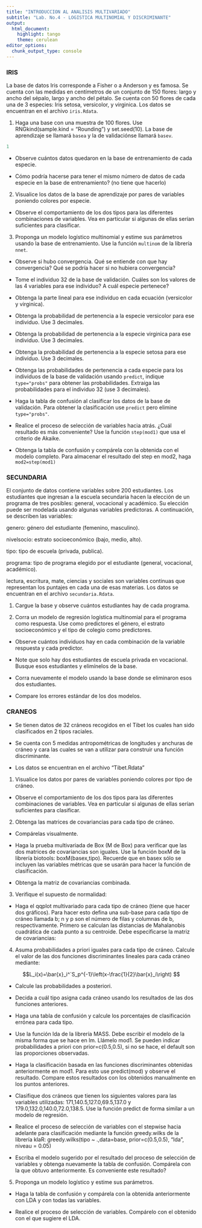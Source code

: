 ```yaml
---
title: "INTRODUCCION AL ANALISIS MULTIVARIADO"
subtitle: "Lab. No.4 - LOGISTICA MULTINOMIAL Y DISCRIMINANTE"
output:
  html_document: 
    highlight: tango
    theme: cerulean
editor_options: 
  chunk_output_type: console
---
```


### IRIS

La base de datos Iris corresponde a Fisher o a Anderson y es famosa. Se cuenta con las medidas en centímetros de un conjunto de 150 flores: largo y ancho del sépalo, largo y ancho del pétalo. Se cuenta con 50 flores de cada una de 3 especies: Iris setosa, versicolor, y virginica.  Los datos se encuentran en el archivo `iris.Rdata`.
 
1. Haga una base con una muestra de 100 flores. Use RNGkind(sample.kind = "Rounding") y set.seed(10). La base de aprendizaje se llamará `basea` y la de validaciónse llamará `basev`. 
```r
1
```

+ Observe cuántos datos quedaron en la base de entrenamiento de cada especie.

+ Cómo podría hacerse para tener el mismo número de datos de cada especie en la base de entrenamiento? (no tiene que hacerlo)

2.	Visualice los datos de la base de aprendizaje por pares de variables poniendo colores por especie.	

+	Observe el comportamiento de los dos tipos para las diferentes combinaciones de variables.  Vea en particular si algunas de ellas serían suficientes para clasificar.

3.	Proponga un modelo logístico multinomial y estime sus parámetros usando la base de entrenamiento.  Use la función `multinom` de la librería `nnet`.

+ Observe si hubo convergencia.  Qué se entiende con que hay convergencia?  Qué se podría hacer si no hubiera convergencia?

+ Tome el individuo 32 de la base de validación.  Cuáles son los valores de las 4 variables para ese individuo?  A cuál especie pertenece?

+ Obtenga la parte lineal para ese individuo en cada ecuación (versicolor y virginica).

+ Obtenga la probabilidad de pertenencia a la especie versicolor para ese individuo. Use 3 decimales.

+ Obtenga la probabilidad de pertenencia a la especie virginica para ese individuo. Use 3 decimales.

+ Obtenga la probabilidad de pertenencia a la especie setosa para ese individuo. Use 3 decimales.

+	Obtenga las probabilidades de pertenencia a cada especie para los individuos de la base de validación usando `predict`, indique `type="probs"` para obtener las probabilidades.  Extraiga las probabilidades para el individuo 32 (use 3 decimales).

+	Haga la tabla de confusión al clasificar los datos de la base de validación.  Para obtener la clasificación use `predict` pero elimine `type="probs"`.

+	Realice el proceso de selección de variables  hacia atrás. ¿Cuál resultado es más conveniente?   Use la función  `step(mod1)` que usa el criterio de Akaike.   
+ Obtenga la tabla de confusión y compárela con la obtenida con el modelo completo.  Para almacenar el resultado del step en mod2, haga `mod2=step(mod1)` 

### SECUNDARIA

El conjunto de datos contiene variables sobre 200 estudiantes. Los estudiantes que ingresan a la escuela secundaria hacen la elección de un programa de tres posibles: general, vocacional y académico. Su elección puede ser modelada usando algunas variables predictoras. A continuación, se describen las variables:

genero: género del estudiante (femenino, masculino).

nivelsocio: estrato socioeconómico (bajo, medio, alto).

tipo: tipo de escuela (privada, publica).

programa: tipo de programa elegido por el estudiante (general, vocacional, académico).

lectura, escritura, mate, ciencias y sociales son variables continuas que representan los puntajes en cada una de esas materias.  Los datos se encuentran en el archivo `secundaria.Rdata`.


1. Cargue la base y observe cuántos estudiantes hay de cada programa. 

2. Corra un modelo de regresión logística multinomial para el programa como respuesta. Use como predictores el género, el estrato socioeconómico y el tipo de colegio como predictores.

+ Observe cuántos individuos hay en cada combinación de la variable respuesta y cada predictor.

+ Note que solo hay dos estudiantes de escuela privada en vocacional. Busque esos estudiantes y elimínelos de la base.

+ Corra nuevamente el modelo usando la base donde se eliminaron esos dos estudiantes.

+ Compare los errores estándar de los dos modelos.

### CRANEOS

+ Se tienen datos de 32 cráneos recogidos en el Tibet los cuales han sido clasificados en 2 tipos raciales. 

+ Se cuenta con 5 medidas antropométricas de longitudes y anchuras de cráneo y cara las cuales se van a utilizar para construir una función discriminante.

+	Los datos se encuentran en el archivo “Tibet.Rdata”


1.	Visualice los datos por pares de variables poniendo colores por tipo de cráneo.

+ Observe el comportamiento de los dos tipos para las diferentes combinaciones de variables.  Vea en particular si algunas de ellas serían suficientes para clasificar.

2.	Obtenga las matrices de covariancias para cada tipo de cráneo.  

+ Compárelas visualmente.

+	Haga la prueba multivariada de Box (M de Box) para verificar que las dos matrices de covariancias son iguales. Use la función boxM de la librería biotools:
boxM(basex,tipo). Recuerde que en basex sólo se incluyen las variables métricas que se usarán para hacer la función de clasificación.

+	Obtenga la matriz de covariancias combinada.

3.	Verifique el supuesto de normalidad:

+ Haga el qqplot multivariado para cada tipo de cráneo (tiene que hacer dos gráficos). Para hacer esto defina una sub-base para cada tipo de cráneo llamada b; n y p son el número de filas y columnas de b, respectivamente. Primero se calculan las distancias de Mahalanobis cuadrática de cada punto a su centroide. Debe especificarse la matriz de covariancias:

4. Asuma probabilidades a priori iguales para cada tipo de cráneo. Calcule el valor de las dos funciones discriminantes lineales para cada cráneo mediante:

$$L_i(x)=\bar{x}_i^´S_p^{-1}\left(x-\frac{1}{2}\bar{x}_i\right) $$

+ Calcule las probabilidades a posteriori.

+ Decida a cuál tipo asigna cada cráneo usando los resultados de las dos funciones anteriores.

+ Haga una tabla de confusión y calcule los porcentajes de clasificación errónea para cada tipo. 

+ Use la función lda de la librería MASS. Debe escribir el modelo de la misma forma que se hace en lm. Llámelo mod1. Se pueden indicar probabilidades a priori con prior=c(0.5,0.5), si no se hace, el default son las proporciones observadas. 

+ Haga la clasificación basada en las funciones discriminantes obtenidas anteriormente en mod1. Para esto use predict(mod) y observe el resultado.  Compare estos resultados con los obtenidos manualmente en los puntos anteriores.

+ Clasifique dos cráneos que tienen los siguientes valores para las variables utilizadas: 171,140.5,127.0,69.5,137.0  y 179.0,132.0,140.0,72.0,138.5. Use la función predict de forma similar a un modelo de regresión.

+ Realice el proceso de selección de variables con el stepwise hacia adelante para clasificación mediante la función greedy.wilks de  la librería klaR:
greedy.wilks(tipo ~ .,data=base, prior=c(0.5,0.5), "lda", niveau = 0.05)

+ Escriba el modelo sugerido por el resultado del proceso de selección de variables  y obtenga nuevamente la tabla de confusión. Compárela con la que obtuvo anteriormente. Es conveniente este resultado?

5. Proponga un modelo logístico y estime sus parámetros.

+ Haga la tabla de confusión y compárela con la obtenida anteriormente con LDA y con todas las variables.

+ Realice el proceso de selección de variables. Compárelo con el obtenido con el que sugiere el LDA.
